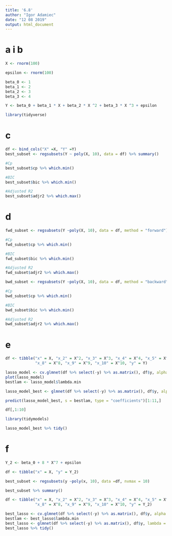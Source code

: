 ```yaml
---
title: '6.8'
author: "Igor Adamiec"
date: "12 08 2019"
output: html_document
---
```


# a i b

```r
X <- rnorm(100)

epsilon <- rnorm(100)

beta_0 <- 1
beta_1 <- 2
beta_2 <- 3
beta_3 <- 4

Y <- beta_0 + beta_1 * X + beta_2 * X ^2 + beta_3 * X ^3 + epsilon
```

```r
library(tidyverse)
```

# c

```r
df <- bind_cols("X" =X, "Y" =Y)
best_subset <- regsubsets(Y ~ poly(X, 10), data = df) %>% summary()
```

```r
#Cp
best_subset$cp %>% which.min()

#BIC
best_subset$bic %>% which.min()

#Adjusted R2
best_subset$adjr2 %>% which.max()
```

# d

```r
fwd_subset <- regsubsets(Y ~poly(X, 10), data = df, method = "forward") %>% summary()
```

```r
#Cp
fwd_subset$cp %>% which.min()

#BIC
fwd_subset$bic %>% which.min()

#Adjusted R2
fwd_subset$adjr2 %>% which.max()
```

```r
bwd_subset <- regsubsets(Y ~poly(X, 10), data = df, method = "backward") %>% summary()
```

```r
#Cp
bwd_subset$cp %>% which.min()

#BIC
bwd_subset$bic %>% which.min()

#Adjusted R2
bwd_subset$adjr2 %>% which.max()
```

# e

```r
df <- tibble("x" = X, "x_2" = X^2, "x_3" = X^3, "x_4" = X^4, "x_5" = X^5, "x_6" = X^6, "x_7" = X^7,
             "x_8" = X^8, "x_9" = X^9, "x_10" = X^10, "y" = Y)
```


```r
lasso_model <- cv.glmnet(df %>% select(-y) %>% as.matrix(), df$y, alpha = 1)
plot(lasso_model)
bestlam <- lasso_model$lambda.min

lasso_model_best <- glmnet(df %>% select(-y) %>% as.matrix(), df$y, alpha = 1, lambda = bestlam)

predict(lasso_model_best, s = bestlam, type = "coefficients")[1:11,]
```


```r
df[,1:10]
```

```r
library(tidymodels)

lasso_model_best %>% tidy()
```

# f

```r
Y_2 <- beta_0 + 8 * X^7 + epsilon
```

```r
df <- tibble("x" = X, "y" = Y_2)

best_subset <- regsubsets(y ~poly(x, 10), data =df, nvmax = 10)

```

```r
best_subset %>% summary()
```

```r
df <- tibble("x" = X, "x_2" = X^2, "x_3" = X^3, "x_4" = X^4, "x_5" = X^5, "x_6" = X^6, "x_7" = X^7,
             "x_8" = X^8, "x_9" = X^9, "x_10" = X^10, "y" = Y_2)

best_lasso <- cv.glmnet(df %>% select(-y) %>% as.matrix(), df$y, alpha = 1)
bestlam <- best_lasso$lambda.min
best_lasso <- glmnet(df %>% select(-y) %>% as.matrix(), df$y, lambda = bestlam, alpha = 1)
best_lasso %>% tidy()
```




















































